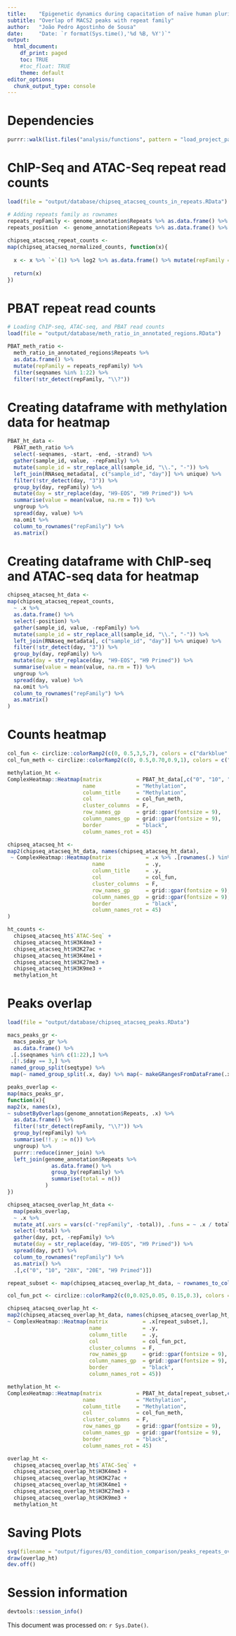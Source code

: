 ```yaml
---
title:    "Epigenetic dynamics during capacitation of naïve human pluripotent stem cells"
subtitle: "Overlap of MACS2 peaks with repeat family"
author:   "João Pedro Agostinho de Sousa"
date:     "Date: `r format(Sys.time(),'%d %B, %Y')`"
output:
  html_document:
    df_print: paged
    toc: TRUE
    #toc_float: TRUE
    theme: default
editor_options:
  chunk_output_type: console
---
```


# Dependencies
```r

purrr::walk(list.files("analysis/functions", pattern = "load_project_packages", full.names = T), source)

```

# ChIP-Seq and ATAC-Seq repeat read counts
```r

load(file = "output/database/chipseq_atacseq_counts_in_repeats.RData")

# Adding repeats family as rownames
repeats_repFamily <- genome_annotation$Repeats %>% as.data.frame() %>% pull(repFamily)
repeats_position  <- genome_annotation$Repeats %>% as.data.frame() %>% tidyr::unite("position", seqnames:end, sep = ":") %>% pull(position)
 
chipseq_atacseq_repeat_counts <- 
map(chipseq_atacseq_normalized_counts, function(x){
  
  x <- x %>% `+`(1) %>% log2 %>% as.data.frame() %>% mutate(repFamily = repeats_repFamily) %>% mutate(position = repeats_position) %>% .[!str_detect(.$position, "X:|Y:"), ] %>% filter(!str_detect(repFamily, "\\?"))
  
  return(x)
})

```

# PBAT repeat read counts
```r

# Loading ChIP-seq, ATAC-seq, and PBAT read counts
load(file = "output/database/meth_ratio_in_annotated_regions.RData")

PBAT_meth_ratio <- 
  meth_ratio_in_annotated_regions$Repeats %>%
  as.data.frame() %>% 
  mutate(repFamily = repeats_repFamily) %>%
  filter(seqnames %in% 1:22) %>% 
  filter(!str_detect(repFamily, "\\?"))

```

# Creating dataframe with methylation data for heatmap
```r

PBAT_ht_data <-
  PBAT_meth_ratio %>%
  select(-seqnames, -start, -end, -strand) %>% 
  gather(sample_id, value, -repFamily) %>% 
  mutate(sample_id = str_replace_all(sample_id, "\\.", "-")) %>% 
  left_join(RNAseq_metadata[, c("sample_id", "day")] %>% unique) %>% 
  filter(!str_detect(day, "3")) %>% 
  group_by(day, repFamily) %>% 
  mutate(day = str_replace(day, "H9-EOS", "H9 Primed")) %>%
  summarise(value = mean(value, na.rm = T)) %>% 
  ungroup %>% 
  spread(day, value) %>%
  na.omit %>% 
  column_to_rownames("repFamily") %>%
  as.matrix()

```

# Creating dataframe with ChIP-seq and ATAC-seq data for heatmap
```r

chipseq_atacseq_ht_data <- 
map(chipseq_atacseq_repeat_counts,
  ~ .x %>% 
  as.data.frame() %>%
  select(-position) %>% 
  gather(sample_id, value, -repFamily) %>% 
  mutate(sample_id = str_replace_all(sample_id, "\\.", "-")) %>% 
  left_join(RNAseq_metadata[, c("sample_id", "day")] %>% unique) %>% 
  filter(!str_detect(day, "3")) %>% 
  group_by(day, repFamily) %>% 
  mutate(day = str_replace(day, "H9-EOS", "H9 Primed")) %>%
  summarise(value = mean(value, na.rm = T)) %>% 
  ungroup %>% 
  spread(day, value) %>%
  na.omit %>% 
  column_to_rownames("repFamily") %>%
  as.matrix()
)

```

# Counts heatmap
```r

col_fun <- circlize::colorRamp2(c(0, 0.5,3,5,7), colors = c("darkblue", "blue", "white", "red", "darkred"))
col_fun_meth <- circlize::colorRamp2(c(0, 0.5,0.70,0.9,1), colors = c("darkblue","royalblue3", "white", "red", "darkred"))

methylation_ht <- 
ComplexHeatmap::Heatmap(matrix           = PBAT_ht_data[,c("0", "10", "20X", "20E", "H9 Primed")],
                        name             = "Methylation",
                        column_title     = "Methylation",
                        col              = col_fun_meth,
                        cluster_columns  = F,
                        row_names_gp     = grid::gpar(fontsize = 9),
                        column_names_gp  = grid::gpar(fontsize = 9),
                        border           = "black", 
                        column_names_rot = 45)

chipseq_atacseq_ht <- 
map2(chipseq_atacseq_ht_data, names(chipseq_atacseq_ht_data),
 ~ ComplexHeatmap::Heatmap(matrix           = .x %>% .[rownames(.) %in% rownames(PBAT_ht_data),c("0", "10", "20X", "20E", "H9 Primed")],
                           name             = .y,
                           column_title     = .y,
                           col              = col_fun,
                           cluster_columns  = F,
                           row_names_gp     = grid::gpar(fontsize = 9),
                           column_names_gp  = grid::gpar(fontsize = 9),
                           border           = "black", 
                           column_names_rot = 45)
)

ht_counts <- 
  chipseq_atacseq_ht$`ATAC-Seq` + 
  chipseq_atacseq_ht$H3K4me3 + 
  chipseq_atacseq_ht$H3K27ac + 
  chipseq_atacseq_ht$H3K4me1 + 
  chipseq_atacseq_ht$H3K27me3 + 
  chipseq_atacseq_ht$H3K9me3 + 
  methylation_ht

```

# Peaks overlap
```r

load(file = "output/database/chipseq_atacseq_peaks.RData")

macs_peaks_gr <- 
  macs_peaks_gr %>%
  as.data.frame() %>%
 .[.$seqnames %in% c(1:22),] %>% 
 .[!.$day == 3,] %>% 
 named_group_split(seqtype) %>% 
 map(~ named_group_split(.x, day) %>% map(~ makeGRangesFromDataFrame(.x)))

peaks_overlap <- 
map(macs_peaks_gr,
function(x){
map2(x, names(x),
~ subsetByOverlaps(genome_annotation$Repeats, .x) %>%
  as.data.frame() %>%
  filter(!str_detect(repFamily, "\\?")) %>% 
  group_by(repFamily) %>% 
  summarise(!!.y := n()) %>% 
  ungroup) %>% 
  purrr::reduce(inner_join) %>% 
  left_join(genome_annotation$Repeats %>% 
              as.data.frame() %>% 
              group_by(repFamily) %>% 
              summarise(total = n())
            )
})

chipseq_atacseq_overlap_ht_data <- 
  map(peaks_overlap,
  ~ .x %>% 
  mutate_at(.vars = vars(c(-"repFamily", -total)), .funs = ~ .x / total) %>%
  select(-total) %>% 
  gather(day, pct, -repFamily) %>%
  mutate(day = str_replace(day, "H9-EOS", "H9 Primed")) %>% 
  spread(day, pct) %>% 
  column_to_rownames("repFamily") %>% 
  as.matrix() %>% 
  .[,c("0", "10", "20X", "20E", "H9 Primed")])

repeat_subset <- map(chipseq_atacseq_overlap_ht_data, ~ rownames_to_column(.x %>% as.data.frame()) %>% select(rowname)) %>% purrr::reduce(inner_join) %>% pull(rowname)

col_fun_pct <- circlize::colorRamp2(c(0,0.025,0.05, 0.15,0.3), colors = c("darkblue","royalblue3", "white", "red", "darkred"))

chipseq_atacseq_overlap_ht <- 
map2(chipseq_atacseq_overlap_ht_data, names(chipseq_atacseq_overlap_ht_data),
~ ComplexHeatmap::Heatmap(matrix           = .x[repeat_subset,],
                          name             = .y,
                          column_title     = .y,
                          col              = col_fun_pct,
                          cluster_columns  = F,
                          row_names_gp     = grid::gpar(fontsize = 9),
                          column_names_gp  = grid::gpar(fontsize = 9),
                          border           = "black",
                          column_names_rot = 45))

methylation_ht <- 
ComplexHeatmap::Heatmap(matrix           = PBAT_ht_data[repeat_subset,c("0", "10", "20X", "20E", "H9 Primed")],
                        name             = "Methylation",
                        column_title     = "Methylation",
                        col              = col_fun_meth,
                        cluster_columns  = F,
                        row_names_gp     = grid::gpar(fontsize = 9),
                        column_names_gp  = grid::gpar(fontsize = 9),
                        border           = "black", 
                        column_names_rot = 45)

overlap_ht <- 
  chipseq_atacseq_overlap_ht$`ATAC-Seq` + 
  chipseq_atacseq_overlap_ht$H3K4me3 + 
  chipseq_atacseq_overlap_ht$H3K27ac + 
  chipseq_atacseq_overlap_ht$H3K4me1 + 
  chipseq_atacseq_overlap_ht$H3K27me3 + 
  chipseq_atacseq_overlap_ht$H3K9me3 +
  methylation_ht

```

# Saving Plots
```r

svg(filename = "output/figures/03_condition_comparison/peaks_repeats_overlap.svg", width = 10, height = 5.5)
draw(overlap_ht)
dev.off()

```

# Session information
```r

devtools::session_info()

```

This document was processed on: `r Sys.Date()`.